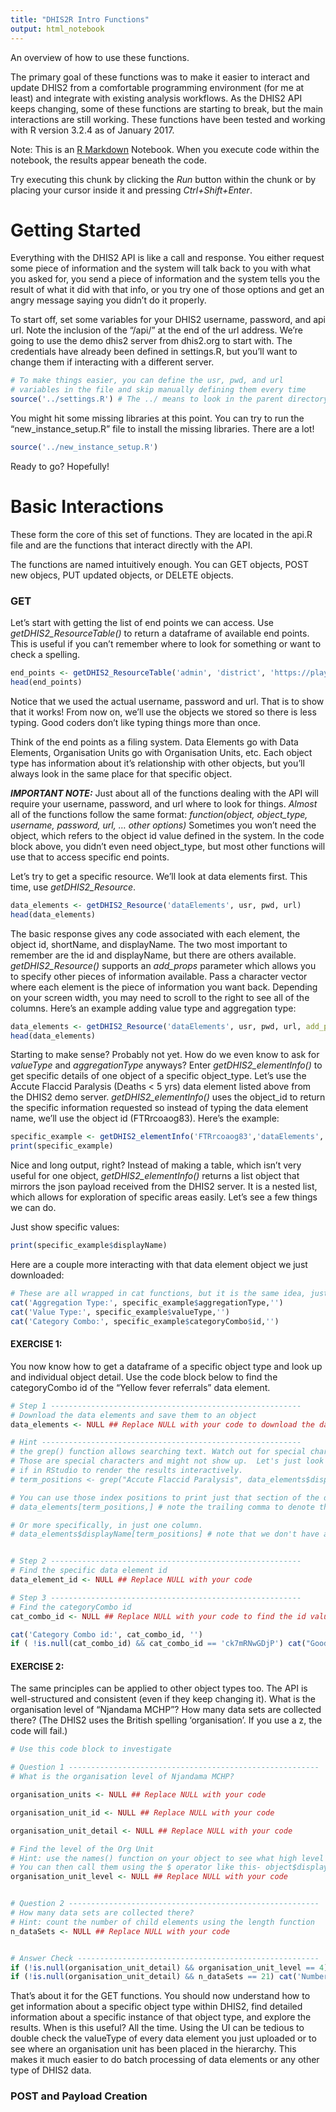 ```yaml
---
title: "DHIS2R Intro Functions"
output: html_notebook
---
```

An overview of how to use these functions.

The primary goal of these functions was to make it easier to interact and update DHIS2 from a comfortable programming environment (for me at least) and integrate with existing analysis workflows.  As the DHIS2 API keeps changing, some of these functions are starting to break, but the main interactions are still working. These functions have been tested and working with R version 3.2.4 as of January 2017. 

Note:
This is an [R Markdown](http://rmarkdown.rstudio.com) Notebook. When you execute code within the notebook, the results appear beneath the code. 

Try executing this chunk by clicking the *Run* button within the chunk or by placing your cursor inside it and pressing *Ctrl+Shift+Enter*. 

# Getting Started
Everything with the DHIS2 API is like a call and response.  You either request some piece of information and the system will talk back to you with what you asked for, you send a piece of information and the system tells you the result of what it did with that info, or you try one of those options and get an angry message saying you didn't do it properly.

To start off, set some variables for your DHIS2 username, password, and api url.  Note the inclusion of the "/api/" at the end of the url address. We're going to use the demo dhis2 server from dhis2.org to start with.  The credentials have already been defined in settings.R, but you'll want to change them if interacting with a different server. 

```r
# To make things easier, you can define the usr, pwd, and url 
# variables in the file and skip manually defining them every time
source('../settings.R') # The ../ means to look in the parent directory
```
You might hit some missing libraries at this point.  You can try to run the "new_instance_setup.R" file to install the missing libraries.  There are a lot! 

```r
source('../new_instance_setup.R')
```

Ready to go?  Hopefully!

# Basic Interactions
These form the core of this set of functions.  They are located in the api.R file and are the functions that interact directly with the API.  

The functions are named intuitively enough.  You can GET objects, POST new objecs, PUT updated objects, or DELETE objects. 

### GET
Let's start with getting the list of end points we can access.  Use *getDHIS2_ResourceTable()* to return a dataframe of available end points.  This is useful if you can't remember where to look for something or want to check a spelling.  

```r
end_points <- getDHIS2_ResourceTable('admin', 'district', 'https://play.dhis2.org/demo/api/')
head(end_points)
```

Notice that we used the actual username, password and url.  That is to show that it works! From now on, we'll use the objects we stored so there is less typing. Good coders don't like typing things more than once.

Think of the end points as a filing system.  Data Elements go with Data Elements, Organisation Units go with Organisation Units, etc.  Each object type has information about it's relationship with other objects, but you'll always look in the same place for that specific object. 

_**IMPORTANT NOTE:**_ Just about all of the functions dealing with the API will require your username, password, and url where to look for things.  *Almost* all of the functions follow the same format: *function(object, object_type, username, password, url, ... other options)* Sometimes you won't need the object, which refers to the object id value defined in the system.  In the code block above, you didn't even need object_type, but most other functions will use that to access specific end points. 

Let's try to get a specific resource.  We'll look at data elements first. This time, use *getDHIS2_Resource*.
```r
data_elements <- getDHIS2_Resource('dataElements', usr, pwd, url)
head(data_elements)
```

The basic response gives any code associated with each element, the object id, shortName, and displayName.  The two most important to remember are the id and displayName, but there are others available.  *getDHIS2_Resource()* supports an *add_props* parameter which allows you to specify other pieces of information available.  Pass a character vector where each element is the piece of information you want back.  Depending on your screen width, you may need to scroll to the right to see all of the columns. Here's an example adding value type and aggregation type:

```r
data_elements <- getDHIS2_Resource('dataElements', usr, pwd, url, add_props = c('valueType', 'aggregationType'))
head(data_elements)
```

Starting to make sense?  Probably not yet.  How do we even know to ask for *valueType* and *aggregationType* anyways?  Enter *getDHIS2_elementInfo()* to get specific details of one object of a specific object_type. Let's use the Accute Flaccid Paralysis (Deaths < 5 yrs) data element listed above from the DHIS2 demo server. *getDHIS2_elementInfo()* uses the object_id to return the specific information requested so instead of typing the data element name, we'll use the object id (FTRrcoaog83). Here's the example:
```r
specific_example <- getDHIS2_elementInfo('FTRrcoaog83','dataElements', usr, pwd, url)
print(specific_example)
```

Nice and long output, right?  Instead of making a table, which isn't very useful for one object, *getDHIS2_elementInfo()* returns a list object that mirrors the json payload received from the DHIS2 server.  It is a nested list, which allows for exploration of specific areas easily.  Let's see a few things we can do.

Just show specific values:
```r
print(specific_example$displayName)

```

Here are a couple more interacting with that data element object we just downloaded:
```r
# These are all wrapped in cat functions, but it is the same idea, just prettier on the eyes. 
cat('Aggregation Type:', specific_example$aggregationType,'')
cat('Value Type:', specific_example$valueType,'')
cat('Category Combo:', specific_example$categoryCombo$id,'')


```

#### EXERCISE 1:
You now know how to get a dataframe of a specific object type and look up and individual object detail.  Use the code block below to find the categoryCombo id of the "Yellow fever referrals" data element.
```r
# Step 1 --------------------------------------------------------
# Download the data elements and save them to an object
data_elements <- NULL ## Replace NULL with your code to download the data

# Hint ----------------------------------------------------------
# the grep() function allows searching text. Watch out for special characters like slashes (\ or /) and parentheses. 
# Those are special characters and might not show up.  Let's just look for something general.  Use the console below
# if in RStudio to render the results interactively. 
# term_positions <- grep("Accute Flaccid Paralysis", data_elements$displayName) # returns the index positions in the displayName column where a match for the text was found.

# You can use those index positions to print just that section of the data_elements table:
# data_elements[term_positions,] # note the trailing comma to denote that we want just the row positions in term_positions, but we want ALL columns back. 

# Or more specifically, in just one column.
# data_elements$displayName[term_positions] # note that we don't have any comma here since this is now a one dimensional vector


# Step 2 --------------------------------------------------------
# Find the specific data element id
data_element_id <- NULL ## Replace NULL with your code

# Step 3 --------------------------------------------------------
# Find the categoryCombo id
cat_combo_id <- NULL ## Replace NULL with your code to find the id value

cat('Category Combo id:', cat_combo_id, '')
if ( !is.null(cat_combo_id) && cat_combo_id == 'ck7mRNwGDjP') cat("Good work!") else cat('Check your code again.  The value should be "ck7mRNwGDjP"')

```

#### EXERCISE 2:
The same principles can be applied to other object types too.  The API is well-structured and consistent (even if they keep changing it).  What is the organisation level of "Njandama MCHP"?  How many data sets are collected there? (The DHIS2 uses the British spelling 'organisation'. If you use a z, the code will fail.)
```r
# Use this code block to investigate

# Question 1 -------------------------------------------------------- 
# What is the organisation level of Njandama MCHP?

organisation_units <- NULL ## Replace NULL with your code

organisation_unit_id <- NULL ## Replace NULL with your code

organisation_unit_detail <- NULL ## Replace NULL with your code

# Find the level of the Org Unit 
# Hint: use the names() function on your object to see what high level pieces of information are available.  
# You can then call them using the $ operator like this- object$displayName
organisation_unit_level <- NULL ## Replace NULL with your code


# Question 2 -------------------------------------------------------- 
# How many data sets are collected there?
# Hint: count the number of child elements using the length function
n_dataSets <- NULL ## Replace NULL with your code


# Answer Check ------------------------------------------------------
if (!is.null(organisation_unit_detail) && organisation_unit_level == 4) cat('Organiation unit level correct!') else ('Check your organisation unit level code')
if (!is.null(organisation_unit_detail) && n_dataSets == 21) cat('Number of data sets correct!') else ('Check your data set code')

```

That's about it for the GET functions.  You should now understand how to get information about a specific object type within DHIS2, find detailed information about a specific instance of that object type, and explore the results.  When is this useful?  All the time.  Using the UI can be tedious to double check the valueType of every data element you just uploaded or to see where an organisation unit has been placed in the hierarchy. This makes it much easier to do batch processing of data elements or any other type of DHIS2 data.

### POST and Payload Creation
































